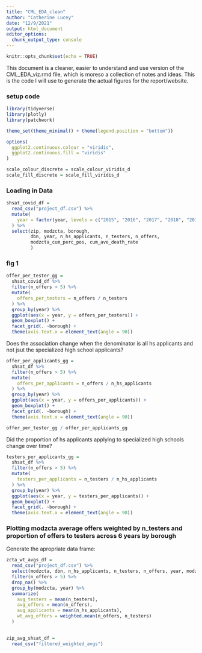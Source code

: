 ```yaml
---
title: "CML_EDA_clean"
author: "Catherine Lucey"
date: "12/9/2021"
output: html_document
editor_options: 
  chunk_output_type: console
---
```


```r
knitr::opts_chunk$set(echo = TRUE)
```

This document is a cleaner, easier to understand and use version of the CML_EDA_viz.rmd file, which is moreso a collection of notes and ideas. This is the code I will use to generate the actual figures for the report/website.

### setup code

```r
library(tidyverse)
library(plotly)
library(patchwork)

theme_set(theme_minimal() + theme(legend.position = "bottom"))

options(
  ggplot2.continuous.colour = "viridis",
  ggplot2.continuous.fill = "viridis"
)

scale_colour_discrete = scale_colour_viridis_d
scale_fill_discrete = scale_fill_viridis_d
```

### Loading in Data

```r

shsat_covid_df = 
  read_csv("project_df.csv") %>%
  mutate(
    year = factor(year, levels = c("2015", "2016", "2017", "2018", "2019", "2020"))
  ) %>% 
  select(zip, modzcta, borough, 
         dbn, year, n_hs_applicants, n_testers, n_offers, 
         modzcta_cum_perc_pos, cum_ave_death_rate
         )

```

### fig 1

```r

offer_per_tester_gg =
  shsat_covid_df %>%
  filter(n_offers > 5) %>% 
  mutate(
    offers_per_testers = n_offers / n_testers
  ) %>% 
  group_by(year) %>% 
  ggplot(aes(x = year, y = offers_per_testers)) +
  geom_boxplot() +
  facet_grid(. ~borough) +
  theme(axis.text.x = element_text(angle = 90))

```

Does the association change when the denominator is all hs applicants and not jsut the specialized high school applicants?

```r

offer_per_applicants_gg =
  shsat_df %>%
  filter(n_offers > 5) %>% 
  mutate(
    offers_per_applicants = n_offers / n_hs_applicants
  ) %>% 
  group_by(year) %>% 
  ggplot(aes(x = year, y = offers_per_applicants)) +
  geom_boxplot() +
  facet_grid(. ~borough) +
  theme(axis.text.x = element_text(angle = 90))

offer_per_tester_gg / offer_per_applicants_gg

```

Did the proportion of hs applicants applying to specialized high schools change over time?

```r

testers_per_applicants_gg =
  shsat_df %>%
  filter(n_offers > 5) %>% 
  mutate(
    testers_per_applicants = n_testers / n_hs_applicants
  ) %>% 
  group_by(year) %>% 
  ggplot(aes(x = year, y = testers_per_applicants)) +
  geom_boxplot() +
  facet_grid(. ~borough) +
  theme(axis.text.x = element_text(angle = 90))


```


### Plotting modzcta average offers weighted by n_testers and proportion of offers to testers across 6 years by borough

Generate the apropriate data frame:



```r

zcta_wt_avgs_df =
  read_csv("project_df.csv") %>%
  select(modzcta, dbn, n_hs_applicants, n_testers, n_offers, year, modzcta_cum_perc_pos, cum_ave_death_rate) %>%
  filter(n_offers > 5) %>% 
  drop_na() %>% 
  group_by(modzcta, year) %>% 
  summarize(
    avg_testers = mean(n_testers),
    avg_offers = mean(n_offers),
    avg_applicants = mean(n_hs_applicants),
    wt_avg_offers = weighted.mean(n_offers, n_testers)
  )
  

```


```r

zip_avg_shsat_df =
  read_csv("filtered_weighted_avgs")

```

